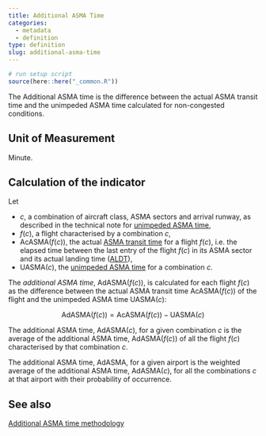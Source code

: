 ```yaml
---
title: Additional ASMA Time
categories:
  - metadata
  - definition
type: definition
slug: additional-asma-time
---
```

```r
# run setup script
source(here::here("_common.R"))
```

The Additional ASMA time is the difference between the actual ASMA transit time
and the unimpeded ASMA time calculated for non-congested conditions.

## Unit of Measurement
Minute.

## Calculation of the indicator
Let

* $c$, a combination of aircraft class, ASMA sectors and arrival runway, as
  described in the technical note for
  [unimpeded ASMA time](`r htmltools::HTML("{{< relref \"/definition/unimpeded-asma-time.md\" >}}")`),
* $f(c)$, a flight characterised by a combination $c$,
* $\textrm{AcASMA}(f(c))$, the actual
  [ASMA transit time](`r htmltools::HTML("{{< relref \"/definition/asma-transit-time.md\" >}}")`)
  for a flight $f(c)$, i.e. the
  elapsed time between the last entry of the flight $f(c)$ in its ASMA sector and
  its actual landing time ([ALDT](`r htmltools::HTML("{{< relref \"/acronym/aldt.md\" >}}")`)),
* $\textrm{UASMA}(c)$, the
  [unimpeded ASMA time](`r htmltools::HTML("{{< relref \"/definition/unimpeded-asma-time.md\" >}}")`)
  for a combination $c$.

The *additional ASMA time*, $\textrm{AdASMA}(f(c))$, is calculated for each flight $f(c)$
as the difference between the actual ASMA transit time $\textrm{AcASMA}(f(c))$ of the
flight and the unimpeded ASMA time $\textrm{UASMA}(c)$:

$$
\textrm{AdASMA}(f(c)) = \textrm{AcASMA}(f(c)) - \textrm{UASMA}(c)
$$

The additional ASMA time, $\textrm{AdASMA}(c)$, for a given combination $c$ is the
average of the additional ASMA time, $\textrm{AdASMA}(f(c))$ of all the flight $f(c)$
characterised by that combination $c$.

The additional ASMA time, $\textrm{AdASMA}$, for a given airport is the weighted
average of the additional ASMA time, $\textrm{AdASMA}(c)$, for all the combinations
$c$ at that airport with their probability of occurrence.

## See also

[Additional ASMA time methodology](`r htmltools::HTML("{{< relref \"/methodology/additional-asma-time-pi\" >}}")`)
